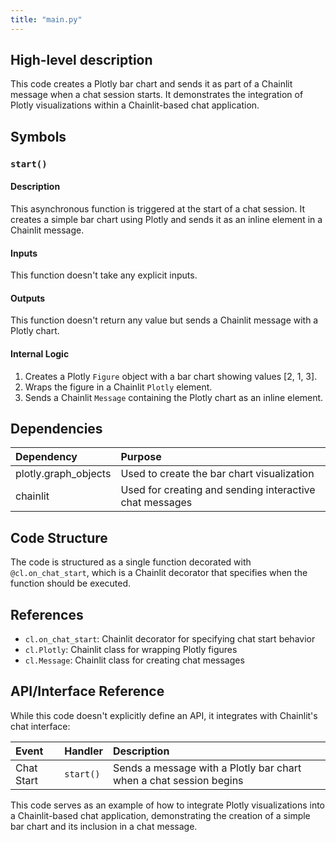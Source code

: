 ```yaml
---
title: "main.py"
---
```


## High-level description
This code creates a Plotly bar chart and sends it as part of a Chainlit message when a chat session starts. It demonstrates the integration of Plotly visualizations within a Chainlit-based chat application.

## Symbols

### `start()`
#### Description
This asynchronous function is triggered at the start of a chat session. It creates a simple bar chart using Plotly and sends it as an inline element in a Chainlit message.

#### Inputs
This function doesn't take any explicit inputs.

#### Outputs
This function doesn't return any value but sends a Chainlit message with a Plotly chart.

#### Internal Logic
1. Creates a Plotly `Figure` object with a bar chart showing values [2, 1, 3].
2. Wraps the figure in a Chainlit `Plotly` element.
3. Sends a Chainlit `Message` containing the Plotly chart as an inline element.

## Dependencies
| Dependency | Purpose |
|:-----------|:--------|
| plotly.graph_objects | Used to create the bar chart visualization |
| chainlit | Used for creating and sending interactive chat messages |

## Code Structure
The code is structured as a single function decorated with `@cl.on_chat_start`, which is a Chainlit decorator that specifies when the function should be executed.

## References
- `cl.on_chat_start`: Chainlit decorator for specifying chat start behavior
- `cl.Plotly`: Chainlit class for wrapping Plotly figures
- `cl.Message`: Chainlit class for creating chat messages

## API/Interface Reference
While this code doesn't explicitly define an API, it integrates with Chainlit's chat interface:

| Event | Handler | Description |
|:------|:--------|:------------|
| Chat Start | `start()` | Sends a message with a Plotly bar chart when a chat session begins |

This code serves as an example of how to integrate Plotly visualizations into a Chainlit-based chat application, demonstrating the creation of a simple bar chart and its inclusion in a chat message.